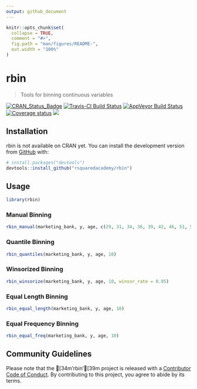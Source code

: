 ```yaml
---
output: github_document
---
```


<!-- README.md is generated from README.Rmd. Please edit that file -->

```r
knitr::opts_chunk$set(
  collapse = TRUE,
  comment = "#>",
  fig.path = "man/figures/README-",
  out.width = "100%"
)
```
# rbin

> Tools for binning continuous variables

[![CRAN\_Status\_Badge](http://www.r-pkg.org/badges/version/report)](https://cran.r-project.org/package=rbin) 
[![Travis-CI Build Status](https://travis-ci.org/rsquaredacademy/rbin.svg?branch=master)](https://travis-ci.org/rsquaredacademy/rbin) [![AppVeyor Build Status](https://ci.appveyor.com/api/projects/status/github/rsquaredacademy/rbin?branch=master&svg=true)](https://ci.appveyor.com/project/aravindhebbali/rbin) [![Coverage status](https://codecov.io/gh/rsquaredacademy/rbin/branch/master/graph/badge.svg)](https://codecov.io/github/rsquaredacademy/rbin?branch=master)  ![](https://img.shields.io/badge/lifecycle-experimental-orange.svg)

## Installation

rbin is not available on CRAN yet. You can install the development version from [GitHub](https://github.com/) with:

``` r
# install.packages("devtools")
devtools::install_github("rsquaredacademy/rbin")
```
## Usage

```r
library(rbin)
```

### Manual Binning

```r
rbin_manual(marketing_bank, y, age, c(29, 31, 34, 36, 39, 42, 46, 51, 56))
```

### Quantile Binning

```r
rbin_quantiles(marketing_bank, y, age, 10)
```

### Winsorized Binning

```r
rbin_winsorize(marketing_bank, y, age, 10, winsor_rate = 0.05)
```

### Equal Length Binning

```r
rbin_equal_length(marketing_bank, y, age, 10)
```

### Equal Frequency Binning

```r
rbin_equal_freq(marketing_bank, y, age, 10)
```

## Community Guidelines

Please note that the [34m'rbin'[39m project is released with a [Contributor Code of Conduct](CODE_OF_CONDUCT.md). By contributing to this project, you agree to abide by its terms.
